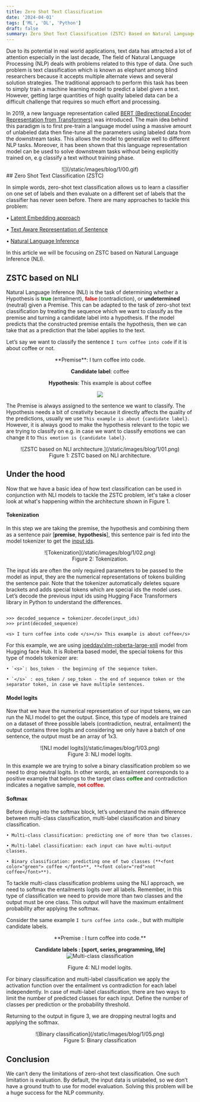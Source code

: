 ```yaml
---
title: Zero Shot Text Classification
date: '2024-04-01'
tags: ['ML', 'DL', 'Python']
draft: false
summary: Zero Shot Text Classification (ZSTC) Based on Natural Language Inference (NLI).
---
```



Due to its potential in real world applications, text data has attracted a lot of attention especially in the last decade, The field of Natural Language Processing (NLP) deals with problems related to this type of data. One such problem is text classification which is known as elephant among blind researchers because it accepts multiple alternate views and several solution strategies.
The traditional approach to perform this task has been to simply train a machine learning model  to predict a label given a text. However, getting large quantities of high quality labeled data can be a difficult challenge that requires so much effort and processing.

In 2019, a new language representation called [BERT (Bedirectional Encoder Representation from Transformers)](https://arxiv.org/abs/1810.04805) was introduced. The main idea behind this paradigm is to first pre-train a language model using a massive amount of unlabeled data then fine-tune all the parameters using labeled data from the downstream tasks. This allows the model to generalize well to different NLP tasks. Moreover, it has been shown that this language representation model can be used to solve downstream tasks without being explicitly trained on, e.g classify a text without training phase.

<div align="center">
![](/static/images/blog/1/00.gif)
</div>
## Zero Shot Text Classification (ZSTC)

In simple words, zero-shot text classification allows us to learn a classifier on one set of labels and then evaluate on a different set of labels that the classifier has never seen before. There are many approaches to tackle this problem: 

 • [Latent Embedding approach](https://arxiv.org/abs/1603.08895)

 • [Text Aware Representation of Sentence](https://aclanthology.org/2020.coling-main.285/)

 • [Natural Language Inference](https://arxiv.org/abs/1909.00161)

In this article we will be focusing on ZSTC based on Natural Language Inference (NLI).

## ZSTC based on NLI
Natural Language Inference (NLI) is the task of determining whether a Hypothesis is **<font color="green"> true </font>** (entailment), **<font color="red"> false </font>** (contradiction), or  **undetermined** (neutral) given a Premise. This can be adapted to the task of zero-shot text classification by treating the sequence which we want to classify as the premise and turning a candidate label into a hypothesis. If the model predicts that the constructed premise entails the hypothesis, then we can take that as a prediction that the label applies to the text. 

Let’s say we want to classify the sentence `I turn coffee into code` if it is about coffee or not.

<div align="center">
**Premise**: I turn coffee into code.

**Candidate label**: coffee

**Hypothesis**: This example is about coffee

![](/static/images/blog/1/06.gif)
</div>



The Premise is always assigned to the sentence we want to classify. The Hypothesis needs a bit of creativity because it directly affects the quality of the predictions, usually we use `This example is about {candidate label}`. However, it is always good to make the hypothesis relevant to the topic we are trying to classify on e.g. in case we want to classify emotions we can change it to `This emotion is {candidate label}`. 
<div align="center">
![ZSTC based on NLI architecture.](/static/images/blog/1/01.png)
<figcaption> Figure 1: ZSTC based on NLI architecture.</figcaption>
</div>

## Under the hood

Now that we have a basic idea of how text classification can be used in conjunction with NLI models to tackle the ZSTC problem, let's take a closer look at what's happening within the architecture shown in Figure 1.

#### Tokenization

In this step we are taking the premise, the hypothesis and combining them as a sentence pair [**premise**, **hypothesis**], this sentence pair is fed into the model tokenizer to get the [input ids](https://huggingface.co/transformers/v3.2.0/glossary.html#input-ids).

<div align="center">
![Tokenization](/static/images/blog/1/02.png)
<figcaption> Figure 2: Tokenization.</figcaption>
</div>

The input ids are often the only required parameters to be passed to the model as input, they are the numerical representations of tokens building the sentence pair. Note that the tokenizer automatically deletes square brackets and adds special tokens which are special ids the model uses.				
Let’s decode the previous input ids using Hugging Face Transformers library in Python to understand the differences.

```shell

>>> decoded_sequence = tokenizer.decode(input_ids)
>>> print(decoded_sequence)

<s> I turn coffee into code </s></s> This example is about coffee</s>
```

For this example, we are using [joeddav/xlm-roberta-large-xnli](https://huggingface.co/joeddav/xlm-roberta-large-xnli) model from Hugging face Hub. It is Roberta based model, the special tokens for this type of models tokenizer are:	
 
    • `<s>`: bos_token - the beginning of the sequence token.	

    • `</s>` : eos_token / sep_token - the end of sequence token or the separator token, in case we have multiple sentences.

####  Model logits 

Now that we have the numerical representation of our input tokens, we can run the NLI model to get the output. Since, this type of models are trained on a dataset of three possible labels (contradiction, neutral, entailment) the output contains three logits and considering we only have a batch of one sentence, the output must be an array of 1x3.

<div align="center">
![NLI model logits](/static/images/blog/1/03.png)
<figcaption> Figure 3: NLI model logits.</figcaption>
</div>


In this example we are trying to solve a binary classification problem so we need to drop neutral logits. In other words, an entailment corresponds to a positive example that belongs to the target class **<font color="green"> coffee </font>** and contradiction indicates a negative sample, **<font color="red">not coffee</font>**.

#### Softmax
Before diving into the softmax block, let’s understand the main difference between	multi-class classification, multi-label classification and binary classification.

    • Multi-class classification: predicting one of more than two classes.

    • Multi-label classification: each input can have multi-output classes.

    • Binary classification: predicting one of two classes (**<font color="green"> coffee </font>**, **<font color="red">not coffee</font>**). 


To tackle multi-class classification problems using the NLI approach, we need to softmax the entailments logits over all labels. Remember, in this type of classification we need to provide more than two classes and the output must be one class. This output will have the maximum entailment probability after applying the softmax.

Consider the same example `I turn coffee into code.`, but with multiple candidate labels.


<div align='center'>
**Premise : I turn coffee into code.**

**Candidate labels : [sport, series, programming, life]**
![Multi-class classification](/static/images/blog/1/04.png)
<figcaption> Figure 4: NLI model logits.</figcaption>
</div>

For binary classification and multi-label classification we apply the activation function over the entailment vs contradiction for each label independently. In case of multi-label classification, there are two ways to limit the number of predicted classes for each input. Define the number of classes per prediction or the probability threshold.

Returning to the output in figure 3, we are dropping neutral logits and applying the softmax. 

<div align='center'>
![Binary classification](/static/images/blog/1/05.png)
<figcaption> Figure 5: Binary classification</figcaption>
</div>

## Conclusion
We can’t deny the limitations of zero-shot text classification. One such limitation is evaluation. By default, the input data is unlabeled, so we don’t have a ground truth to use for model evaluation. Solving this problem will be a huge success for the NLP community.